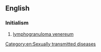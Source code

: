 ==English==

===Initialism===
{{head|en|initialism}}

# {{context|disease|lang=en}} [[lymphogranuloma venereum]]

[[Category:en:Sexually transmitted diseases]]